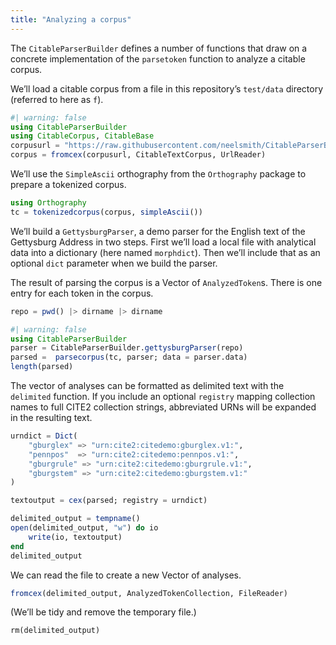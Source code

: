 ```yaml
---
title: "Analyzing a corpus"
---
```


The `CitableParserBuilder` defines a number of functions that draw on a concrete implementation of the `parsetoken` function to analyze a citable corpus.

We'll load a citable corpus from a file in this repository's `test/data` directory (referred to here as `f`).


```julia
#| warning: false
using CitableParserBuilder
using CitableCorpus, CitableBase
corpusurl = "https://raw.githubusercontent.com/neelsmith/CitableParserBuilder.jl/main/test/data/gettysburgcorpus.cex"
corpus = fromcex(corpusurl, CitableTextCorpus, UrlReader)
```

We'll use the `SimpleAscii` orthography from the `Orthography` package to prepare a tokenized corpus.

```julia
using Orthography
tc = tokenizedcorpus(corpus, simpleAscii())
```


We'll build a `GettysburgParser`, a demo parser for the English text of the Gettysburg Address in two steps.  First we'll load a local file with analytical data into a dictionary (here named `morphdict`). Then we'll include that as an optional `dict` parameter when we build the parser.

The result of parsing the corpus is a Vector of `AnalyzedToken`s.  There is one entry for each token in the corpus.
```julia
repo = pwd() |> dirname |> dirname
```

```julia
#| warning: false
using CitableParserBuilder
parser = CitableParserBuilder.gettysburgParser(repo)
parsed =  parsecorpus(tc, parser; data = parser.data)
length(parsed)
```

The vector of analyses can be formatted as delimited text with the `delimited` function.  If you include an optional `registry` mapping collection names to full CITE2 collection strings, abbreviated URNs will be expanded in the resulting text.


```julia
urndict = Dict(
    "gburglex" => "urn:cite2:citedemo:gburglex.v1:",
    "pennpos"  => "urn:cite2:citedemo:pennpos.v1:",
    "gburgrule" => "urn:cite2:citedemo:gburgrule.v1:",
    "gburgstem" => "urn:cite2:citedemo:gburgstem.v1:"
)

textoutput = cex(parsed; registry = urndict)
```


```julia
delimited_output = tempname()
open(delimited_output, "w") do io
    write(io, textoutput)
end
delimited_output
```

We can read the file to create a new Vector of analyses.

```julia
fromcex(delimited_output, AnalyzedTokenCollection, FileReader)
```


(We'll be tidy and remove the temporary file.) 

```
rm(delimited_output)
```


